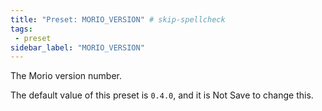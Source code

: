 ```yaml
---
title: "Preset: MORIO_VERSION" # skip-spellcheck
tags:
 - preset
sidebar_label: "MORIO_VERSION"
---
```


The Morio version number.

<Note>

The default value of this preset is `0.4.0`, and it is <Label style="danger">Not Save</Label> to change this.

</Note>
